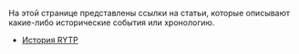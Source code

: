 На этой странице представлены ссылки на статьи, которые описывают какие-либо исторические события или хронологию.
*[[История RYTP]]